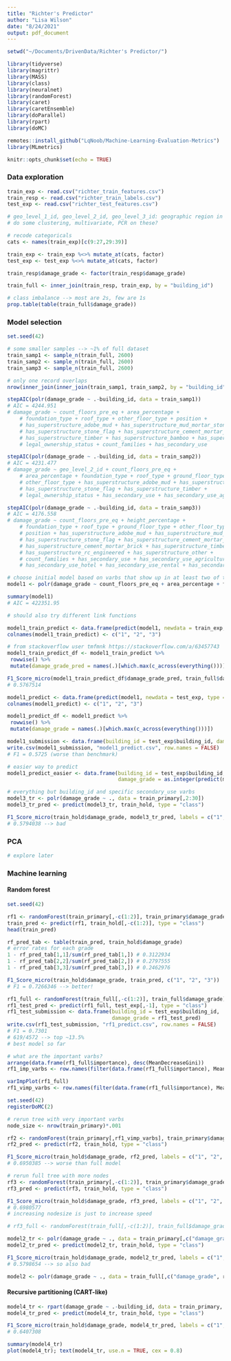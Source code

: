 ```yaml
---
title: "Richter's Predictor"
author: "Lisa Wilson"
date: "8/24/2021"
output: pdf_document
---
```


```r
setwd("~/Documents/DrivenData/Richter's Predictor/")

library(tidyverse)
library(magrittr)
library(MASS)
library(class)
library(neuralnet)
library(randomForest)
library(caret)
library(caretEnsemble)
library(doParallel)
library(rpart)
library(doMC)

remotes::install_github("LqNoob/Machine-Learning-Evaluation-Metrics")
library(MLmetrics)

knitr::opts_chunk$set(echo = TRUE)
```
### Data exploration
```r
train_exp <- read.csv("richter_train_features.csv")
train_resp <- read.csv("richter_train_labels.csv")
test_exp <- read.csv("richter_test_features.csv")

# geo_level_1_id, geo_level_2_id, geo_level_3_id: geographic region in which building exists, from largest (level 1) to most specific sub-region (level 3)
# do some clustering, multivariate, PCR on these?

# recode categoricals
cats <- names(train_exp)[c(9:27,29:39)]

train_exp <- train_exp %<>% mutate_at(cats, factor)
test_exp <- test_exp %<>% mutate_at(cats, factor)

train_resp$damage_grade <- factor(train_resp$damage_grade)

train_full <- inner_join(train_resp, train_exp, by = "building_id")
```

```r
# class imbalance --> most are 2s, few are 1s
prop.table(table(train_full$damage_grade))
```

### Model selection
```r
set.seed(42)

# some smaller samples --> ~1% of full dataset
train_samp1 <- sample_n(train_full, 2600)
train_samp2 <- sample_n(train_full, 2600)
train_samp3 <- sample_n(train_full, 2600)

# only one record overlaps
nrow(inner_join(inner_join(train_samp1, train_samp2, by = "building_id"), train_samp3, by = "building_id"))

stepAIC(polr(damage_grade ~ .-building_id, data = train_samp1))
# AIC = 4244.951
# damage_grade ~ count_floors_pre_eq + area_percentage + 
    # foundation_type + roof_type + other_floor_type + position + 
    # has_superstructure_adobe_mud + has_superstructure_mud_mortar_stone + 
    # has_superstructure_stone_flag + has_superstructure_cement_mortar_brick +
    # has_superstructure_timber + has_superstructure_bamboo + has_superstructure_rc_engineered + 
    # legal_ownership_status + count_families + has_secondary_use

stepAIC(polr(damage_grade ~ .-building_id, data = train_samp2))
# AIC = 4231.477 
# damage_grade ~ geo_level_2_id + count_floors_pre_eq + 
    # area_percentage + foundation_type + roof_type + ground_floor_type + 
    # other_floor_type + has_superstructure_adobe_mud + has_superstructure_mud_mortar_stone + 
    # has_superstructure_stone_flag + has_superstructure_timber + 
    # legal_ownership_status + has_secondary_use + has_secondary_use_agriculture + has_secondary_use_other

stepAIC(polr(damage_grade ~ .-building_id, data = train_samp3))
# AIC = 4176.558 
# damage_grade ~ count_floors_pre_eq + height_percentage + 
    # foundation_type + roof_type + ground_floor_type + other_floor_type + 
    # position + has_superstructure_adobe_mud + has_superstructure_mud_mortar_stone + 
    # has_superstructure_stone_flag + has_superstructure_cement_mortar_stone +
    # has_superstructure_cement_mortar_brick + has_superstructure_timber + 
    # has_superstructure_rc_engineered + has_superstructure_other + 
    # count_families + has_secondary_use + has_secondary_use_agriculture + 
    # has_secondary_use_hotel + has_secondary_use_rental + has_secondary_use_institution
```

```r
# choose initial model based on varbs that show up in at least two of the best models
model1 <- polr(damage_grade ~ count_floors_pre_eq + area_percentage + foundation_type + roof_type + ground_floor_type + other_floor_type + position + has_superstructure_adobe_mud + has_superstructure_mud_mortar_stone + has_superstructure_stone_flag + has_superstructure_cement_mortar_brick + has_superstructure_timber + has_superstructure_rc_engineered + legal_ownership_status + count_families + has_secondary_use + has_secondary_use_agriculture, data = train_full)

summary(model1)
# AIC = 422351.95

# should also try different link functions
```

```r
model1_train_predict <- data.frame(predict(model1, newdata = train_exp, type = "p"))
colnames(model1_train_predict) <- c("1", "2", "3")

# from stackoverflow user tmfmnk https://stackoverflow.com/a/63457743
model1_train_predict_df <- model1_train_predict %>%
 rowwise() %>%
 mutate(damage_grade_pred = names(.)[which.max(c_across(everything()))])

F1_Score_micro(model1_train_predict_df$damage_grade_pred, train_full$damage_grade, c("1", "2", "3"))
# 0.5767514
```


```r
model1_predict <- data.frame(predict(model1, newdata = test_exp, type = "p"))
colnames(model1_predict) <- c("1", "2", "3")

model1_predict_df <- model1_predict %>%
 rowwise() %>%
 mutate(damage_grade = names(.)[which.max(c_across(everything()))])

model1_submission <- data.frame(building_id = test_exp$building_id, damage_grade = as.integer(model1_predict_df$damage_grade))
write.csv(model1_submission, "model1_predict.csv", row.names = FALSE)
# F1 = 0.5725 (worse than benchmark)

# easier way to predict
model1_predict_easier <- data.frame(building_id = test_exp$building_id, 
                                    damage_grade = as.integer(predict(model1, newdata = test_exp, type = "class")))
```

```r
# everything but building_id and specific secondary_use varbs
model3_tr <- polr(damage_grade ~ ., data = train_primary[,2:30])
model3_tr_pred <- predict(model3_tr, train_hold, type = "class")

F1_Score_micro(train_hold$damage_grade, model3_tr_pred, labels = c("1", "2", "3"))
# 0.5794038 --> bad
```

### PCA
```r
# explore later
```

### Machine learning
#### Random forest
```r
set.seed(42)

rf1 <- randomForest(train_primary[,-c(1:2)], train_primary$damage_grade)
train_pred <- predict(rf1, train_hold[,-c(1:2)], type = "class")
head(train_pred)

rf_pred_tab <- table(train_pred, train_hold$damage_grade)
# error rates for each grade
1 - rf_pred_tab[1,1]/sum(rf_pred_tab[1,]) # 0.3122934
1 - rf_pred_tab[2,2]/sum(rf_pred_tab[2,]) # 0.2797555
1 - rf_pred_tab[3,3]/sum(rf_pred_tab[3,]) # 0.2462976

F1_Score_micro(train_hold$damage_grade, train_pred, c("1", "2", "3"))
# F1 = 0.7266346 --> better!

rf1_full <- randomForest(train_full[,-c(1:2)], train_full$damage_grade)
rf1_test_pred <- predict(rf1_full, test_exp[,-1], type = "class")
rf1_test_submission <- data.frame(building_id = test_exp$building_id, 
                                  damage_grade = rf1_test_pred)
write.csv(rf1_test_submission, "rf1_predict.csv", row.names = FALSE)
# F1 = 0.7301
# 619/4572 --> top ~13.5%
# best model so far

# what are the important varbs?
arrange(data.frame(rf1_full$importance), desc(MeanDecreaseGini))
rf1_imp_varbs <- row.names(filter(data.frame(rf1_full$importance), MeanDecreaseGini > 1000))

varImpPlot(rf1_full)
rf1_vimp_varbs <- row.names(filter(data.frame(rf1_full$importance), MeanDecreaseGini > 1800))
```

```r
set.seed(42)
registerDoMC(2)

# rerun tree with very important varbs
node_size <- nrow(train_primary)*.001

rf2 <- randomForest(train_primary[,rf1_vimp_varbs], train_primary$damage_grade, nodesize = node_size)
rf2_pred <- predict(rf2, train_hold, type = "class")

F1_Score_micro(train_hold$damage_grade, rf2_pred, labels = c("1", "2", "3"))
# 0.6950385 --> worse than full model

# rerun full tree with more nodes
rf3 <- randomForest(train_primary[,-c(1:2)], train_primary$damage_grade, nodesize = node_size)
rf3_pred <- predict(rf3, train_hold, type = "class")

F1_Score_micro(train_hold$damage_grade, rf3_pred, labels = c("1", "2", "3"))
# 0.6980577
# increasing nodesize is just to increase speed

# rf3_full <- randomForest(train_full[,-c(1:2)], train_full$damage_grade, nodesize = node_size)
```

```r
model2_tr <- polr(damage_grade ~ ., data = train_primary[,c("damage_grade", rf1_imp_varbs)])
model2_tr_pred <- predict(model2_tr, train_hold, type = "class")

F1_Score_micro(train_hold$damage_grade, model2_tr_pred, labels = c("1", "2", "3"))
# 0.5798654 --> so also bad

model2 <- polr(damage_grade ~ ., data = train_full[,c("damage_grade", rf1_imp_varbs)])
```

#### Recursive partitioning (CART-like)
```r
model4_tr <- rpart(damage_grade ~ .-building_id, data = train_primary, method = "class")
model4_tr_pred <- predict(model4_tr, train_hold, type = "class")

F1_Score_micro(train_hold$damage_grade, model4_tr_pred, labels = c("1", "2", "3"))
# 0.6407308

summary(model4_tr)
plot(model4_tr); text(model4_tr, use.n = TRUE, cex = 0.8)
```

